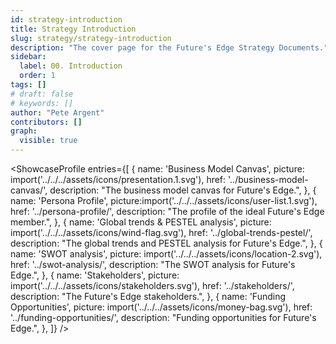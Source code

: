 ```yaml
---
id: strategy-introduction
title: Strategy Introduction
slug: strategy/strategy-introduction
description: "The cover page for the Future's Edge Strategy Documents."
sidebar:
  label: 00. Introduction
  order: 1
tags: []
# draft: false
# keywords: []
author: "Pete Argent"
contributors: []
graph:
  visible: true
---
```




<ShowcaseProfile
  entries={[
    {
      name: 'Business Model Canvas',
      picture: import('../../../assets/icons/presentation.1.svg'),
      href: '../business-model-canvas/',
      description:
        "The business model canvas for Future's Edge.",
    },
    {
      name: 'Persona Profile',
      picture:import('../../../assets/icons/user-list.1.svg'),
      href: '../persona-profile/',
      description:
        "The profile of the ideal Future's Edge member.",
    },
    {
      name: 'Global trends & PESTEL analysis',
      picture: import('../../../assets/icons/wind-flag.svg'),
      href: '../global-trends-pestel/',
      description:
        "The global trends and PESTEL analysis for Future's Edge.",
    },
    {
      name: 'SWOT analysis',
      picture: import('../../../assets/icons/location-2.svg'),
      href: '../swot-analysis/',
      description:
        "The SWOT analysis for Future's Edge.",
    },
    {
      name: 'Stakeholders',
      picture: import('../../../assets/icons/stakeholders.svg'),
      href: '../stakeholders/',
      description:
        "The Future's Edge stakeholders.",
    },
    {
      name: 'Funding Opportunities',
      picture: import('../../../assets/icons/money-bag.svg'),
      href: '../funding-opportunities/',
      description:
        "Funding opportunities for Future's Edge.",
    },
  ]}
/>

